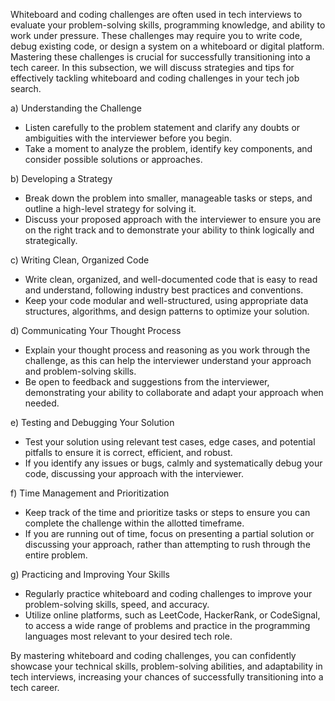 Whiteboard and coding challenges are often used in tech interviews to evaluate your problem-solving skills, programming knowledge, and ability to work under pressure. These challenges may require you to write code, debug existing code, or design a system on a whiteboard or digital platform. Mastering these challenges is crucial for successfully transitioning into a tech career. In this subsection, we will discuss strategies and tips for effectively tackling whiteboard and coding challenges in your tech job search.

a) Understanding the Challenge

- Listen carefully to the problem statement and clarify any doubts or ambiguities with the interviewer before you begin.
- Take a moment to analyze the problem, identify key components, and consider possible solutions or approaches.

b) Developing a Strategy

- Break down the problem into smaller, manageable tasks or steps, and outline a high-level strategy for solving it.
- Discuss your proposed approach with the interviewer to ensure you are on the right track and to demonstrate your ability to think logically and strategically.

c) Writing Clean, Organized Code

- Write clean, organized, and well-documented code that is easy to read and understand, following industry best practices and conventions.
- Keep your code modular and well-structured, using appropriate data structures, algorithms, and design patterns to optimize your solution.

d) Communicating Your Thought Process

- Explain your thought process and reasoning as you work through the challenge, as this can help the interviewer understand your approach and problem-solving skills.
- Be open to feedback and suggestions from the interviewer, demonstrating your ability to collaborate and adapt your approach when needed.

e) Testing and Debugging Your Solution

- Test your solution using relevant test cases, edge cases, and potential pitfalls to ensure it is correct, efficient, and robust.
- If you identify any issues or bugs, calmly and systematically debug your code, discussing your approach with the interviewer.

f) Time Management and Prioritization

- Keep track of the time and prioritize tasks or steps to ensure you can complete the challenge within the allotted timeframe.
- If you are running out of time, focus on presenting a partial solution or discussing your approach, rather than attempting to rush through the entire problem.

g) Practicing and Improving Your Skills

- Regularly practice whiteboard and coding challenges to improve your problem-solving skills, speed, and accuracy.
- Utilize online platforms, such as LeetCode, HackerRank, or CodeSignal, to access a wide range of problems and practice in the programming languages most relevant to your desired tech role.

By mastering whiteboard and coding challenges, you can confidently showcase your technical skills, problem-solving abilities, and adaptability in tech interviews, increasing your chances of successfully transitioning into a tech career.
